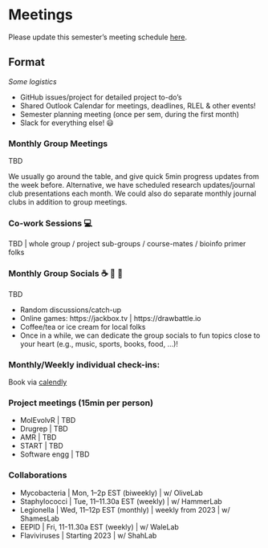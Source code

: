 # Meetings

Please update this semester's meeting schedule [here](https://github.com/JRaviLab/group/tree/master/meetings).

## Format
_Some logistics_

- GitHub issues/project for detailed project to-do's
- Shared Outlook Calendar for meetings, deadlines, RLEL & other events!
- Semester planning meeting (once per sem, during the first month)
- Slack for everything else! 😃

### Monthly Group Meetings
TBD

We usually go around the table, and give quick 5min progress updates from the week before. Alternative, we have scheduled research updates/journal club presentations each month. We could also do separate monthly journal clubs in addition to group meetings.

### Co-work Sessions 💻
TBD | whole group / project sub-groups / course-mates / bioinfo primer folks

### Monthly Group Socials ☕ 🍵 🥐
TBD

- Random discussions/catch-up
- Online games: https://jackbox.tv | https://drawbattle.io
- Coffee/tea or ice cream for local folks
- Once in a while, we can dedicate the group socials to fun topics close to your heart (e.g., music, sports, books, food, ...)!

### Monthly/Weekly individual check-ins:
Book via [calendly](https://calendly.com/jananiravi)

### Project meetings (15min per person)

- MolEvolvR | TBD
- Drugrep | TBD
- AMR | TBD
- START | TBD
- Software engg | TBD

### Collaborations
- Mycobacteria | Mon, 1–2p EST (biweekly) | w/ OliveLab
- Staphylococci | Tue, 11–11.30a EST (weekly) | w/ HammerLab
- Legionella | Wed, 11–12p EST (monthly) | weekly from 2023 | w/ ShamesLab
- EEPID | Fri, 11-11.30a EST (weekly) | w/ WaleLab
- Flaviviruses | Starting 2023 | w/ ShahLab

